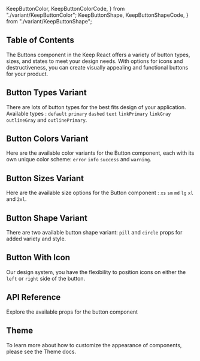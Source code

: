   KeepButtonColor,
  KeepButtonColorCode,
} from "./variant/KeepButtonColor";
  KeepButtonShape,
  KeepButtonShapeCode,
} from "./variant/KeepButtonShape";



## Table of Contents

The Buttons component in the Keep React offers a variety of button types, sizes, and states to meet your design needs. With options for icons and destructiveness, you can create visually appealing and functional buttons for your product.

## Button Types Variant

There are lots of button types for the best fits design of your application. Available types : `default` `primary` `dashed` `text` `linkPrimary` `linkGray` `outlineGray` and `outlinePrimary`.

<CodePreview github="Button" code={KeepButtonTypeCode}>
  <KeepButtonType />
</CodePreview>

## Button Colors Variant

Here are the available color variants for the Button component, each with its own unique color scheme: `error` `info` `success` and `warning`.

<CodePreview github="Button" code={KeepButtonColorCode}>
  <KeepButtonColor />
</CodePreview>

## Button Sizes Variant

Here are the available size options for the Button component : `xs` `sm` `md` `lg` `xl` and `2xl`.

<CodePreview github="Button" code={KeepButtonSizeCode}>
  <KeepButtonSize />
</CodePreview>

## Button Shape Variant

There are two available button shape variant: `pill` and `circle` props for added variety and style.

<CodePreview github="Button" code={KeepButtonShapeCode}>
  <KeepButtonShape />
</CodePreview>

## Button With Icon

Our design system, you have the flexibility to position icons on either the `left` or `right` side of the button.

<CodePreview github="Button" code={KeepButtonIconCode}>
  <KeepButtonIcon />
</CodePreview>

## API Reference

Explore the available props for the button component

<ComponentApi data={buttonApiData} />

## Theme

To learn more about how to customize the appearance of components, please see the Theme docs.

<CssThemePreview code={useTheme().theme.button} />
